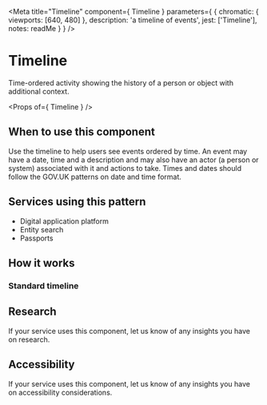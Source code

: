 
<Meta
  title="Timeline"
  component={ Timeline }
  parameters={ {
    chromatic: { viewports: [640, 480] },
    description: 'a timeline of events',
    jest: ['Timeline'],
    notes: readMe
  } }
/>

# Timeline

Time-ordered activity showing the history of a person or object with additional context.

<Preview withToolbar>
  <Story name="Timeline">
    <Timeline items={[
      {
        action: 'Response submitted',
        date: new Date('15 Mar 2021 16:27'),
        description: 'Lorem ipsum dolor sit amet, consectetur adipisicing elit, sed do eiusmod tempor incididunt ut labore et dolore magna aliqua. Ut enim ad minim veniam, quis nostrud exercitation ullamco laboris nisi ut aliquip ex ea commodo consequat. Duis aute irure dolor in reprehenderit in voluptate velit esse cillum dolore eu fugiat nulla pariatur. Excepteur sint occaecat cupidatat non proident, sunt in culpa qui officia deserunt mollit anim id est laborum.'
      },
      {
        action: 'Issue under investigation',
        by: 'Douglas Pollock',
        date: new Date('15 Mar 2021 10:04'),
        description: 'This is a description of the event. This field accepts unformatted text only.'
      },
      {
        action: 'Issue raised on GitHub',
        by: 'Karypun',
        date: new Date('25 Jan 2021 9:35'),
        description: 'This is a description of the event.'
      }]}
    />
  </Story>
</Preview>

<Props of={ Timeline } />

## When to use this component
Use the timeline to help users see events ordered by time. An event may have a date, time and a
description and may also have an actor (a person or system) associated with it and actions to take.
Times and dates should follow the GOV.UK patterns on date and time format.

## Services using this pattern
- Digital application platform
- Entity search
- Passports


## How it works

### Standard timeline

<Preview>
  <Story name="Standard">
    <Timeline items={[
      {
        action: 'Response submitted',
        date: new Date('15 Mar 2021 16:27'),
        description: 'Lorem ipsum dolor sit amet, consectetur adipisicing elit, sed do eiusmod tempor incididunt ut labore et dolore magna aliqua. Ut enim ad minim veniam, quis nostrud exercitation ullamco laboris nisi ut aliquip ex ea commodo consequat. Duis aute irure dolor in reprehenderit in voluptate velit esse cillum dolore eu fugiat nulla pariatur. Excepteur sint occaecat cupidatat non proident, sunt in culpa qui officia deserunt mollit anim id est laborum.'
      },
      {
        action: 'Issue under investigation',
        by: 'Douglas Pollock',
        date: new Date('15 Mar 2021 10:04'),
        description: 'This is a description of the event. This field accepts unformatted text only.'
      },
      {
        action: 'Issue raised on GitHub',
        by: 'Karypun',
        date: new Date('25 Jan 2021 9:35'),
        description: 'This is a description of the event.'
      }]}
    />
  </Story>
</Preview>

## Research

If your service uses this component, let us know of any insights you have on research.

## Accessibility

If your service uses this component, let us know of any insights you have on accessibility considerations.
